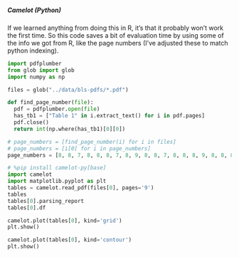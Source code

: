 
##### Camelot (Python) {-}

If we learned anything from doing this in R, it's that it probably won't work the first time.
So this code saves a bit of evaluation time by using some of the info we got from R, like the page numbers (I've adjusted these to match python indexing).


```python
import pdfplumber
from glob import glob
import numpy as np

files = glob("../data/bls-pdfs/*.pdf")

def find_page_number(file):
  pdf = pdfplumber.open(file)
  has_tb1 = ["Table 1" in i.extract_text() for i in pdf.pages]
  pdf.close()
  return int(np.where(has_tb1)[0][0])

# page_numbers = [find_page_number(i) for i in files]
# page_numbers = [i[0] for i in page_numbers]
page_numbers = [8, 8, 7, 8, 8, 8, 7, 8, 9, 8, 8, 7, 8, 8, 8, 9, 8, 8, 8, 7, 7, 9, 8]

# %pip install camelot-py[base]
import camelot
import matplotlib.pyplot as plt
tables = camelot.read_pdf(files[0], pages='9')
tables
tables[0].parsing_report
tables[0].df

camelot.plot(tables[0], kind='grid')
plt.show()

camelot.plot(tables[0], kind='contour')
plt.show()

```
